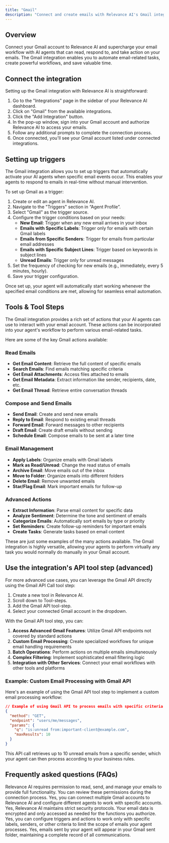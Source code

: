 ```yaml
---
title: "Gmail"
description: "Connect and create emails with Relevance AI's Gmail integration"
---
```


## Overview
Connect your Gmail account to Relevance AI and supercharge your email workflow with AI agents that can read, respond to, and take action on your emails. The Gmail integration enables you to automate email-related tasks, create powerful workflows, and save valuable time.

## Connect the integration

Setting up the Gmail integration with Relevance AI is straightforward:

1. Go to the "Integrations" page in the sidebar of your Relevance AI dashboard.
2. Click on "Gmail" from the available integrations.
3. Click the "Add Integration" button.
4. In the pop-up window, sign into your Gmail account and authorize Relevance AI to access your emails.
5. Follow any additional prompts to complete the connection process.
6. Once connected, you'll see your Gmail account listed under connected integrations.

## Setting up triggers

The Gmail integration allows you to set up triggers that automatically activate your AI agents when specific email events occur. This enables your agents to respond to emails in real-time without manual intervention.

To set up Gmail as a trigger:

1. Create or edit an agent in Relevance AI.
2. Navigate to the "Triggers" section in “Agent Profile”.
3. Select "Gmail" as the trigger source.
4. Configure the trigger conditions based on your needs:
   - **New Email**: Trigger when any new email arrives in your inbox
   - **Emails with Specific Labels**: Trigger only for emails with certain Gmail labels
   - **Emails from Specific Senders**: Trigger for emails from particular email addresses
   - **Emails with Specific Subject Lines**: Trigger based on keywords in subject lines
   - **Unread Emails**: Trigger only for unread messages
5. Set the frequency of checking for new emails (e.g., immediately, every 5 minutes, hourly).
6. Save your trigger configuration.

Once set up, your agent will automatically start working whenever the specified email conditions are met, allowing for seamless email automation.

## Tools & Tool Steps

The Gmail integration provides a rich set of actions that your AI agents can use to interact with your email account. These actions can be incorporated into your agent's workflow to perform various email-related tasks.

Here are some of the key Gmail actions available:

### Read Emails
- **Get Email Content**: Retrieve the full content of specific emails
- **Search Emails**: Find emails matching specific criteria
- **Get Email Attachments**: Access files attached to emails
- **Get Email Metadata**: Extract information like sender, recipients, date, etc.
- **Get Email Thread**: Retrieve entire conversation threads

### Compose and Send Emails
- **Send Email**: Create and send new emails
- **Reply to Email**: Respond to existing email threads
- **Forward Email**: Forward messages to other recipients
- **Draft Email**: Create draft emails without sending
- **Schedule Email**: Compose emails to be sent at a later time

### Email Management
- **Apply Labels**: Organize emails with Gmail labels
- **Mark as Read/Unread**: Change the read status of emails
- **Archive Email**: Move emails out of the inbox
- **Move to Folder**: Organize emails into different folders
- **Delete Email**: Remove unwanted emails
- **Star/Flag Email**: Mark important emails for follow-up

### Advanced Actions
- **Extract Information**: Parse email content for specific data
- **Analyze Sentiment**: Determine the tone and sentiment of emails
- **Categorize Emails**: Automatically sort emails by type or priority
- **Set Reminders**: Create follow-up reminders for important emails
- **Create Tasks**: Generate tasks based on email content

These are just some examples of the many actions available. The Gmail integration is highly versatile, allowing your agents to perform virtually any task you would normally do manually in your Gmail account.

## Use the integration's API tool step (advanced)

For more advanced use cases, you can leverage the Gmail API directly using the Gmail API Call tool step:

1. Create a new tool in Relevance AI.
2. Scroll down to Tool-steps.
3. Add the Gmail API tool-step.
4. Select your connected Gmail account in the dropdown.

With the Gmail API tool step, you can:

1. **Access Advanced Gmail Features**: Utilize Gmail API endpoints not covered by standard actions
2. **Custom Email Processing**: Create specialized workflows for unique email handling requirements
3. **Batch Operations**: Perform actions on multiple emails simultaneously
4. **Complex Filtering**: Implement sophisticated email filtering logic
5. **Integration with Other Services**: Connect your email workflows with other tools and platforms

### Example: Custom Email Processing with Gmail API

Here's an example of using the Gmail API tool step to implement a custom email processing workflow:

```json
// Example of using Gmail API to process emails with specific criteria
{
  "method": "GET",
  "endpoint": "users/me/messages",
  "params": {
    "q": "is:unread from:important-client@example.com",
    "maxResults": 10
  }
}
```

This API call retrieves up to 10 unread emails from a specific sender, which your agent can then process according to your business rules.

## Frequently asked questions (FAQs)

<AccordionGroup>
  <Accordion title="What permissions does Relevance AI need for the Gmail integration?">Relevance AI requires permission to read, send, and manage your emails to provide full functionality. You can review these permissions during the connection process.</Accordion>
  <Accordion title="Can I use multiple Gmail accounts with Relevance AI?">Yes, you can connect multiple Gmail accounts to Relevance AI and configure different agents to work with specific accounts.</Accordion>
  <Accordion title="Is my email data secure?">Yes, Relevance AI maintains strict security protocols. Your email data is encrypted and only accessed as needed for the functions you authorize.</Accordion>
  <Accordion title="Can I limit which emails my agent can access?">Yes, you can configure triggers and actions to work only with specific labels, senders, or other criteria to limit the scope of emails your agent processes.</Accordion>
  <Accordion title="Will my agent's actions appear in my sent folder?">Yes, emails sent by your agent will appear in your Gmail sent folder, maintaining a complete record of all communications.</Accordion>
</AccordionGroup>